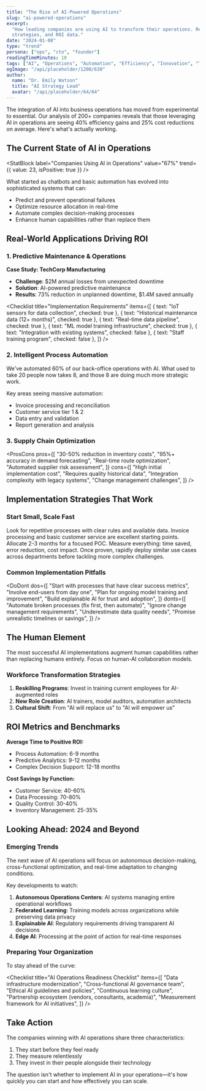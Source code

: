 ```yaml
---
title: "The Rise of AI-Powered Operations"
slug: "ai-powered-operations"
excerpt:
  "How leading companies are using AI to transform their operations. Real examples, implementation
  strategies, and ROI data."
date: "2024-01-08"
type: "trend"
persona: ["ops", "cto", "founder"]
readingTimeMinutes: 10
tags: ["AI", "Operations", "Automation", "Efficiency", "Innovation", "Trends"]
ogImage: "/api/placeholder/1200/630"
author:
  name: "Dr. Emily Watson"
  title: "AI Strategy Lead"
  avatar: "/api/placeholder/64/64"
---
```


The integration of AI into business operations has moved from experimental to essential. Our
analysis of 200+ companies reveals that those leveraging AI in operations are seeing 40% efficiency
gains and 25% cost reductions on average. Here's what's actually working.

## The Current State of AI in Operations

<StatBlock
  label="Companies Using AI in Operations"
  value="67%"
  trend={{ value: 23, isPositive: true }}
/>

What started as chatbots and basic automation has evolved into sophisticated systems that can:

- Predict and prevent operational failures
- Optimize resource allocation in real-time
- Automate complex decision-making processes
- Enhance human capabilities rather than replace them

## Real-World Applications Driving ROI

### 1. Predictive Maintenance & Operations

**Case Study: TechCorp Manufacturing**

- **Challenge**: $2M annual losses from unexpected downtime
- **Solution**: AI-powered predictive maintenance
- **Results**: 73% reduction in unplanned downtime, $1.4M saved annually

<Checklist
  title="Implementation Requirements"
  items={[
    { text: "IoT sensors for data collection", checked: true },
    { text: "Historical maintenance data (12+ months)", checked: true },
    { text: "Real-time data pipeline", checked: true },
    { text: "ML model training infrastructure", checked: true },
    { text: "Integration with existing systems", checked: false },
    { text: "Staff training program", checked: false },
  ]}
/>

### 2. Intelligent Process Automation

<Quote author="Maria Gonzalez" role="COO, FinanceFlow">
  We've automated 60% of our back-office operations with AI. What used to take 20 people now takes
  8, and those 8 are doing much more strategic work.
</Quote>

Key areas seeing massive automation:

- Invoice processing and reconciliation
- Customer service tier 1 & 2
- Data entry and validation
- Report generation and analysis

### 3. Supply Chain Optimization

<ProsCons
  pros={[
    "30-50% reduction in inventory costs",
    "95%+ accuracy in demand forecasting",
    "Real-time route optimization",
    "Automated supplier risk assessment",
  ]}
  cons={[
    "High initial implementation cost",
    "Requires quality historical data",
    "Integration complexity with legacy systems",
    "Change management challenges",
  ]}
/>

## Implementation Strategies That Work

### Start Small, Scale Fast

<Step number={1} title="Identify High-Impact, Low-Complexity Use Cases">
  Look for repetitive processes with clear rules and available data. Invoice processing and basic
  customer service are excellent starting points.
</Step>

<Step number={2} title="Build Proof of Concept">
  Allocate 2-3 months for a focused POC. Measure everything: time saved, error reduction, cost
  impact.
</Step>

<Step number={3} title="Scale Horizontally">
  Once proven, rapidly deploy similar use cases across departments before tackling more complex
  challenges.
</Step>

### Common Implementation Pitfalls

<DoDont
  dos={[
    "Start with processes that have clear success metrics",
    "Involve end-users from day one",
    "Plan for ongoing model training and improvement",
    "Build explainable AI for trust and adoption",
  ]}
  donts={[
    "Automate broken processes (fix first, then automate)",
    "Ignore change management requirements",
    "Underestimate data quality needs",
    "Promise unrealistic timelines or savings",
  ]}
/>

## The Human Element

<Aside type="warning">
  The most successful AI implementations augment human capabilities rather than replacing humans
  entirely. Focus on human-AI collaboration models.
</Aside>

### Workforce Transformation Strategies

1. **Reskilling Programs**: Invest in training current employees for AI-augmented roles
2. **New Role Creation**: AI trainers, model auditors, automation architects
3. **Cultural Shift**: From "AI will replace us" to "AI will empower us"

## ROI Metrics and Benchmarks

**Average Time to Positive ROI:**

- Process Automation: 6-9 months
- Predictive Analytics: 9-12 months
- Complex Decision Support: 12-18 months

**Cost Savings by Function:**

- Customer Service: 40-60%
- Data Processing: 70-80%
- Quality Control: 30-40%
- Inventory Management: 25-35%

## Looking Ahead: 2024 and Beyond

### Emerging Trends

<Callout type="info">
  The next wave of AI operations will focus on autonomous decision-making, cross-functional
  optimization, and real-time adaptation to changing conditions.
</Callout>

Key developments to watch:

1. **Autonomous Operations Centers**: AI systems managing entire operational workflows
2. **Federated Learning**: Training models across organizations while preserving data privacy
3. **Explainable AI**: Regulatory requirements driving transparent AI decisions
4. **Edge AI**: Processing at the point of action for real-time responses

### Preparing Your Organization

To stay ahead of the curve:

<Checklist
  title="AI Operations Readiness Checklist"
  items={[
    "Data infrastructure modernization",
    "Cross-functional AI governance team",
    "Ethical AI guidelines and policies",
    "Continuous learning culture",
    "Partnership ecosystem (vendors, consultants, academia)",
    "Measurement framework for AI initiatives",
  ]}
/>

## Take Action

The companies winning with AI operations share three characteristics:

1. They start before they feel ready
2. They measure relentlessly
3. They invest in their people alongside their technology

The question isn't whether to implement AI in your operations—it's how quickly you can start and how
effectively you can scale.
